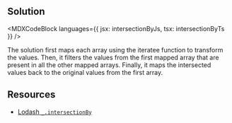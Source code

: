 

## Solution

<MDXCodeBlock languages={{ jsx: intersectionByJs, tsx: intersectionByTs }} />

The solution first maps each array using the iteratee function to transform the values. Then, it filters the values from the first mapped array that are present in all the other mapped arrays. Finally, it maps the intersected values back to the original values from the first array.

## Resources

- [Lodash `_.intersectionBy`](https://lodash.com/docs/#intersectionBy)
